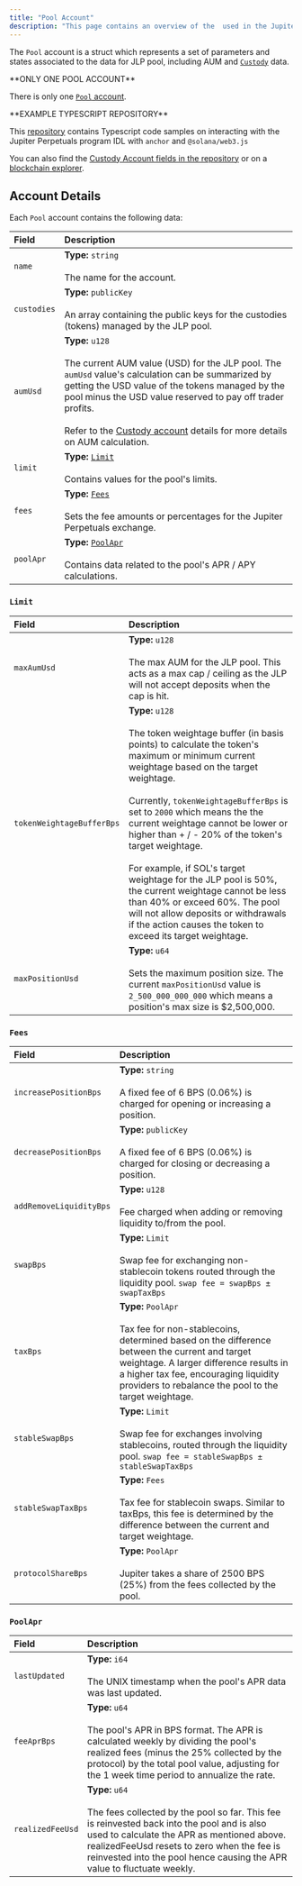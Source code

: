 ```yaml
---
title: "Pool Account"
description: "This page contains an overview of the  used in the Jupiter Perpetuals Program, and specifically the  account."
---
```


The `Pool` account is a struct which represents a set of parameters and states associated to the data for JLP pool, including AUM and [`Custody`](/docs/perp-api/custody-account) data.

<Info>
  **ONLY ONE POOL ACCOUNT**

  There is only one [`Pool` account](https://solscan.io/account/5BUwFW4nRbftYTDMbgxykoFWqWHPzahFSNAaaaJtVKsq).
</Info>

<Tip>
  **EXAMPLE TYPESCRIPT REPOSITORY**

  This [repository](https://github.com/julianfssen/jupiter-perps-anchor-idl-parsing) contains Typescript code samples on interacting with the Jupiter Perpetuals program IDL with `anchor` and `@solana/web3.js`

  You can also find the [Custody Account fields in the repository](https://github.com/julianfssen/jupiter-perps-anchor-idl-parsing/blob/1a0b5dc71081958895691047a9aa8ba51d2a8765/src/idl/jupiter-perpetuals-idl.ts#L2699) or on a [blockchain explorer](https://solscan.io/account/PERPHjGBqRHArX4DySjwM6UJHiR3sWAatqfdBS2qQJu#anchorProgramIdl).
</Tip>

## Account Details

Each `Pool` account contains the following data:

| Field       | Description                                                                                                                                                                                                                                                                                                                                      |
| :---------- | :----------------------------------------------------------------------------------------------------------------------------------------------------------------------------------------------------------------------------------------------------------------------------------------------------------------------------------------------- |
| `name`      | **Type:** `string` <br/><br/> The name for the account.                                                                                                                                                                                                                                                                                                     |
| `custodies` | **Type:** `publicKey` <br/><br/> An array containing the public keys for the custodies (tokens) managed by the JLP pool.                                                                                                                                                                                                                                    |
| `aumUsd`    | **Type:** `u128` <br/><br/> The current AUM value (USD) for the JLP pool. The `aumUsd` value's calculation can be summarized by getting the USD value of the tokens managed by the pool minus the USD value reserved to pay off trader profits. <br/> <br/>Refer to the [Custody account](/docs/perp-api/custody-account) details for more details on AUM calculation. |
| `limit`     | **Type:** [`Limit`](#limit) <br/><br/> Contains values for the pool's limits.                                                                                                                                                                                                                                                                               |
| `fees`      | **Type:** [`Fees`](#fees) <br/><br/> Sets the fee amounts or percentages for the Jupiter Perpetuals exchange.                                                                                                                                                                                                                                               |
| `poolApr`   | **Type:** [`PoolApr`](#poolapr) <br/><br/> Contains data related to the pool's APR / APY calculations.                                                                                                                                                                                                                                                      |

### `Limit`

| Field                     | Description                                                                                                                                                                                                                                                                                                                                                                                                                                                                                                                                                                  |
| :------------------------- | :---------------------------------------------------------------------------------------------------------------------------------------------------------------------------------------------------------------------------------------------------------------------------------------------------------------------------------------------------------------------------------------------------------------------------------------------------------------------------------------------------------------------------------------------------------------------------- |
| `maxAumUsd`               | **Type:** `u128` <br/><br/> The max AUM for the JLP pool. This acts as a max cap / ceiling as the JLP will not accept deposits when the cap is hit.                                                                                                                                                                                                                                                                                                                                                                                                                                     |
| `tokenWeightageBufferBps` | **Type:** `u128` <br/><br/> The token weightage buffer (in basis points) to calculate the token's maximum or minimum current weightage based on the target weightage. <br/><br/> Currently, `tokenWeightageBufferBps` is set to `2000` which means the the current weightage cannot be lower or higher than + / - 20% of the token's target weightage. <br/><br/> For example, if SOL's target weightage for the JLP pool is 50%, the current weightage cannot be less than 40% or exceed 60%. The pool will not allow deposits or withdrawals if the action causes the token to exceed its target weightage. |
| `maxPositionUsd`          | **Type:** `u64` <br/><br/> Sets the maximum position size. The current `maxPositionUsd` value is `2_500_000_000_000` which means a position's max size is $2,500,000.                                                                                                                                                                                                                                                                                                                                                                                                                   |

### `Fees`

| Field                   | Description                                                                                                                                                                                                                                                   |
| :----------------------- | :------------------------------------------------------------------------------------------------------------------------------------------------------------------------------------------------------------------------------------------------------------- |
| `increasePositionBps`   | **Type:** `string` <br/><br/> A fixed fee of 6 BPS (0.06%) is charged for opening or increasing a position.                                                                                                                                                              |
| `decreasePositionBps`   | **Type:** `publicKey` <br/><br/> A fixed fee of 6 BPS (0.06%) is charged for closing or decreasing a position.                                                                                                                                                           |
| `addRemoveLiquidityBps` | **Type:** `u128` <br/><br/> Fee charged when adding or removing liquidity to/from the pool.                                                                                                                                                                              |
| `swapBps`               | **Type:** `Limit` <br/><br/> Swap fee for exchanging non-stablecoin tokens routed through the liquidity pool. `swap fee = swapBps ± swapTaxBps`                                                                                                                          |
| `taxBps`                | **Type:** `PoolApr` <br/><br/> Tax fee for non-stablecoins, determined based on the difference between the current and target weightage. A larger difference results in a higher tax fee, encouraging liquidity providers to rebalance the pool to the target weightage. |
| `stableSwapBps`         | **Type:** `Limit` <br/><br/> Swap fee for exchanges involving stablecoins, routed through the liquidity pool. `swap fee = stableSwapBps ± stableSwapTaxBps`                                                                                                              |
| `stableSwapTaxBps`      | **Type:** `Fees` <br/><br/> Tax fee for stablecoin swaps. Similar to taxBps, this fee is determined by the difference between the current and target weightage.                                                                                                          |
| `protocolShareBps`      | **Type:** `PoolApr` <br/><br/> Jupiter takes a share of 2500 BPS (25%) from the fees collected by the pool.                                                                                                                                                              |

### `PoolApr`

| Field            | Description                                                                                                                                                                                                                                                                        |
| :--------------- | :--------------------------------------------------------------------------------------------------------------------------------------------------------------------------------------------------------------------------------------------------------------------------------- |
| `lastUpdated`    | **Type:** `i64` <br/><br/> The UNIX timestamp when the pool's APR data was last updated.                                                                                                                                                                                                      |
| `feeAprBps`      | **Type:** `u64` <br/><br/> The pool's APR in BPS format. The APR is calculated weekly by dividing the pool's realized fees (minus the 25% collected by the protocol) by the total pool value, adjusting for the 1 week time period to annualize the rate.                                     |
| `realizedFeeUsd` | **Type:** `u64` <br/><br/> The fees collected by the pool so far. This fee is reinvested back into the pool and is also used to calculate the APR as mentioned above. realizedFeeUsd resets to zero when the fee is reinvested into the pool hence causing the APR value to fluctuate weekly. |
